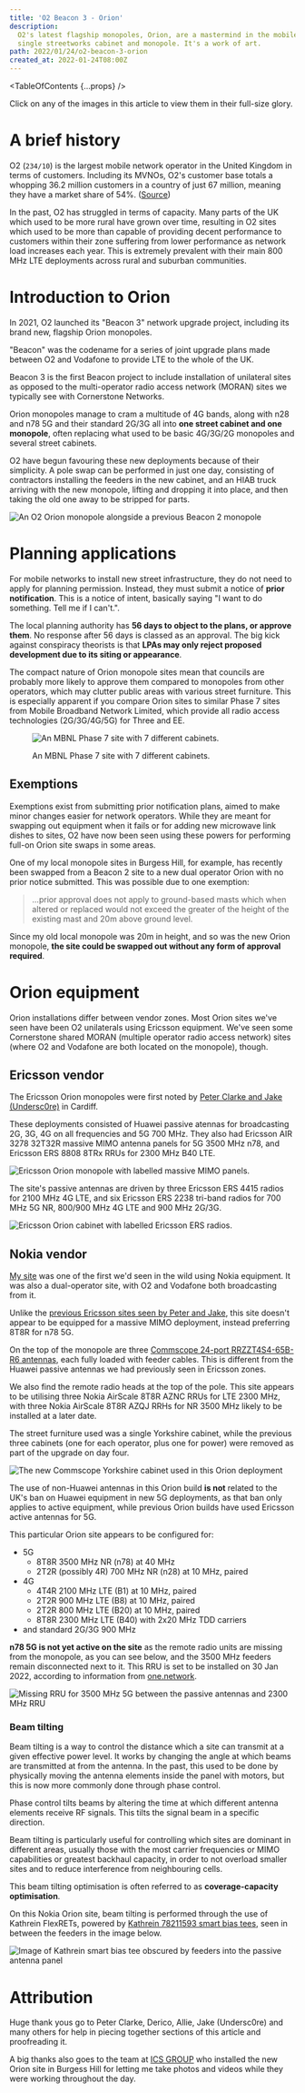 ```yaml
---
title: 'O2 Beacon 3 - Orion'
description:
  O2's latest flagship monopoles, Orion, are a mastermind in the mobile networking world, cramming two 5G carriers and tonnes of 4G bands into a
  single streetworks cabinet and monopole. It's a work of art.
path: 2022/01/24/o2-beacon-3-orion
created_at: 2022-01-24T08:00Z
---
```



<TableOfContents {...props} />

<FactBox title="Note">

Click on any of the images in this article to view them in their full-size glory.

</FactBox>

# A brief history

O2 (<Tooltip text="MCC: 234, MNC: 10"><code>234/10</code></Tooltip>) is the largest mobile network operator in the United Kingdom in terms of
customers. Including its <Tooltip text="Mobile virtual network operators">MVNOs</Tooltip>, O2's customer base totals a whopping 36.2 million
customers in a country of just 67 million, meaning they have a market share of 54%.
([Source](https://news.o2.co.uk/press-release/o2-continues-customer-growth-and-profitability-as-it-supports-uk-through-pandemic))

In the past, O2 has struggled in terms of capacity. Many parts of the UK which used to be more rural have grown over time, resulting in O2 sites
which used to be more than capable of providing decent performance to customers within their zone suffering from lower performance as network
load increases each year. This is extremely prevalent with their main 800 MHz LTE deployments across rural and suburban communities.

# Introduction to Orion

In 2021, O2 launched its "Beacon 3" network upgrade project, including its brand new, flagship Orion monopoles.

<FactBox>

"Beacon" was the codename for a series of joint upgrade plans made between O2 and Vodafone to provide LTE to the whole of the UK.

Beacon 3 is the first Beacon project to include installation of <Tooltip text="one network operator">unilateral</Tooltip> sites as opposed to the
multi-operator radio access network (MORAN) sites we typically see with Cornerstone Networks.

</FactBox>

Orion monopoles manage to cram a multitude of 4G bands, along with n28 and n78 5G and their standard 2G/3G all into **one street cabinet and one
monopole**, often replacing what used to be basic 4G/3G/2G monopoles and several street cabinets.

O2 have begun favouring these new deployments because of their simplicity. A pole swap can be performed in just one day, consisting of
contractors installing the feeders in the new cabinet, and an HIAB truck arriving with the new monopole, lifting and dropping it into place, and
then taking the old one away to be stripped for parts.

![An O2 Orion monopole alongside a previous Beacon 2 monopole](./orion_vs_old.jpg)

# Planning applications

For mobile networks to install new street infrastructure, they do not need to apply for planning permission. Instead, they must submit a notice
of **prior notification**. This is a notice of intent, basically saying "I want to do something. Tell me if I can't.".

The local planning authority has **56 days to object to the plans, or approve them**. No response after 56 days is classed as an approval. The
big kick against conspiracy theorists is that **LPAs may only reject proposed development due to its siting or appearance**.

The compact nature of Orion monopole sites mean that councils are probably more likely to approve them compared to monopoles from other
operators, which may clutter public areas with various street furniture. This is especially apparent if you compare Orion sites to similar Phase
7 sites from Mobile Broadband Network Limited, which provide all radio access technologies (2G/3G/4G/5G) for Three and EE.

<figure>

![An MBNL Phase 7 site with 7 different cabinets.](./mbnl-phase-7-streetworks.jpg)

<figcaption>

An MBNL Phase 7 site with 7 different cabinets.

</figcaption>
</figure>

## Exemptions

Exemptions exist from submitting prior notification plans, aimed to make minor changes easier for network operators. While they are meant for
swapping out equipment when it fails or for adding new microwave link dishes to sites, O2 have now been seen using these powers for performing
full-on Orion site swaps in some areas.

One of my local monopole sites in Burgess Hill, for example, has recently been swapped from a Beacon 2 site to a new dual operator Orion with no
prior notice submitted. This was possible due to one exemption:

> ...prior approval does not apply to ground-based masts which when altered or replaced would not exceed the greater of the height of the
> existing mast and 20m above ground level.

Since my old local monopole was 20m in height, and so was the new Orion monopole, **the site could be swapped out without any form of approval
required**.

# Orion equipment

Orion installations differ between vendor zones. Most Orion sites we've seen have been O2 <Tooltip text="single operator">unilaterals</Tooltip>
using Ericsson equipment. We've seen some Cornerstone shared MORAN (multiple operator radio access network) sites (where O2 and Vodafone are both
located on the monopole), though.

## Ericsson vendor

The Ericsson Orion monopoles were first noted by [Peter Clarke and Jake (Undersc0re)](https://www.youtube.com/watch?v=ou_CGjbQ8uc) in Cardiff.

These deployments consisted of Huawei passive atennas for broadcasting 2G, 3G, 4G on all frequencies and 5G 700 MHz. They also had Ericsson AIR
3278 32T32R massive MIMO antenna panels for 5G 3500 MHz n78, and Ericsson ERS 8808 8TRx RRUs for 2300 MHz B40 LTE.

![Ericsson Orion monopole with labelled massive MIMO panels.](./ericsson-orion.png)

The site's passive antennas are driven by three Ericsson ERS 4415 radios for 2100 MHz 4G LTE, and six Ericsson ERS 2238 tri-band radios for 700
MHz 5G NR, 800/900 MHz 4G LTE and 900 MHz 2G/3G.

![Ericsson Orion cabinet with labelled Ericsson ERS radios.](./ercisson-orion-cab.png)

## Nokia vendor

[My site](https://www.google.com/maps/place/50%C2%B058'00.2%22N+0%C2%B008'13.7%22W/@50.9667335,-0.1376914,19z) was one of the first we'd seen in
the wild using Nokia equipment. It was also a dual-operator site, with O2 and Vodafone both broadcasting from it.

Unlike the [previous Ericsson sites seen by Peter and Jake](https://www.youtube.com/watch?v=ou_CGjbQ8uc), this site doesn't appear to be equipped
for a massive MIMO deployment, instead preferring 8T8R for n78 5G.

On the top of the monopole are three
[Commscope 24-port RRZZT4S4-65B-R6 antennas](https://www.commscope.com/product-type/antennas/base-station-antennas-equipment/base-station-antennas/itemrrzzt4s4-65b-r6/),
each fully loaded with feeder cables. This is different from the Huawei passive antennas we had previously seen in Ericsson zones.

We also find the remote radio heads at the top of the pole. This site appears to be utilising three Nokia AirScale 8T8R AZNC RRUs for LTE 2300
MHz, with three Nokia AirScale 8T8R AZQJ RRHs for NR 3500 MHz likely to be installed at a later date.

The street furniture used was a single Yorkshire cabinet, while the previous three cabinets (one for each operator, plus one for power) were
removed as part of the upgrade on day four.

![The new Commscope Yorkshire cabinet used in this Orion deployment](./commscope_cabinet.jpg)

<FactBox title="It's worth knowing...">

The use of non-Huawei antennas in this Orion build **is not** related to the UK's ban on Huawei equipment in new 5G deployments, as that ban only
applies to active equipment, while previous Orion builds have used Ericsson active antennas for 5G.

</FactBox>

This particular Orion site appears to be configured for:

- 5G
  - 8T8R 3500 MHz NR (n78) at 40 MHz
  - 2T2R (possibly 4R) 700 MHz NR (n28) at 10 MHz, paired
- 4G
  - 4T4R 2100 MHz LTE (B1) at 10 MHz, paired
  - 2T2R 900 MHz LTE (B8) at 10 MHz, paired
  - 2T2R 800 MHz LTE (B20) at 10 MHz, paired
  - 8T8R 2300 MHz LTE (B40) with 2x20 MHz TDD carriers
- and standard 2G/3G 900 MHz

**n78 5G is not yet active on the site** as the remote radio units are missing from the monopole, as you can see below, and the 3500 MHz feeders
remain disconnected next to it. This RRU is set to be installed on 30 Jan 2022, according to information from
[one.network](https://one.network/).

![Missing RRU for 3500 MHz 5G between the passive antennas and 2300 MHz RRU](./missing-rru.png)

### Beam tilting

Beam tilting is a way to control the distance which a site can transmit at a given effective power level. It works by changing the angle at which
beams are transmitted at from the antenna. In the past, this used to be done by physically moving the antenna elements inside the panel with
motors, but this is now more commonly done through phase control.

Phase control tilts beams by altering the time at which different antenna elements receive RF signals. This tilts the signal beam in a specific
direction.

<FactBox>

Beam tilting is particularly useful for controlling which sites are dominant in different areas, usually those with the most carrier frequencies
or MIMO capabilities or greatest backhaul capacity, in order to not overload smaller sites and to reduce interference from neighbouring cells.

This beam tilting optimisation is often referred to as **coverage-capacity optimisation**.

</FactBox>

On this Nokia Orion site, beam tilting is performed through the use of Kathrein FlexRETs, powered by
[Kathrein 78211593 smart bias tees](https://marketplace.shields-e.com/Product/Details/78211593), seen in between the feeders in the image below.

![Image of Kathrein smart bias tee obscured by feeders into the passive antenna panel](./kathrein-sbt.jpg)

# Attribution

Huge thank yous go to Peter Clarke, Derico, Allie, Jake (Undersc0re) and many others for help in piecing together sections of this article and
proofreading it.

A big thanks also goes to the team at [ICS GROUP](https://www.linkedin.com/company/intelligent-communications-solutions-limited/) who installed
the new Orion site in Burgess Hill for letting me take photos and videos while they were working throughout the day.

<!--
- Kathrein 78211593 https://marketplace.shields-e.com/Product/Details/78211593
  - RET - tilting the antenna
    - no longer motors -- phase control
    - altering the time antennas receive the signal changes the tilt
  - https://en.wikipedia.org/wiki/Beam_tilt
- feeder tag - CAL -> calibration port
  - for beams, esp high TRx levels
- n78 5G 8TRx
  - missing 5G RRUs
- Commscope antennas, rather than typical Huawei https://www.commscope.com/product-type/antennas/base-station-antennas-equipment/base-station-antennas/itemrrzzt4s4-65b-r6/
  - high port config
-->

